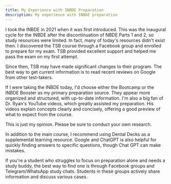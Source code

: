```yaml
---
title: My Experience with INBDE Preparation
description: My experience with INBDE preparation
---
```


I took the INBDE in 2021 when it was first introduced. This was the inaugural
cycle for the INBDE after the discontinuation of NBDE Parts 1 and 2, so study
resources were limited. In fact, many of today's resources didn't exist then. I
discovered the TSB course through a Facebook group and enrolled to prepare for
my exam. TSB provided excellent support and helped me pass the exam on my first
attempt.

Since then, TSB may have made significant changes to their program. The best way
to get current information is to read recent reviews on Google from other
test-takers.

If I were taking the INBDE today, I'd choose either the Bootcamp or the INBDE
Booster as my primary preparation source. They appear more organized and
structured, with up-to-date information. I'm also a big fan of Dr. Ryan's
YouTube videos, which greatly assisted my preparation. His videos explain
concepts clearly and concisely, offering a good preview of what to expect from
the course.

This is just my opinion. Please be sure to conduct your own research.

In addition to the main course, I recommend using Dental Decks as a supplemental
learning resource. Google and ChatGPT is also helpful for quickly finding
answers to specific questions, though Chat GPT can make mistakes.

If you're a student who struggles to focus on preparation alone and needs a
study buddy, the best way to find one is through Facebook groups and
Telegram/WhatsApp study chats. Students in these groups actively share
information and discuss various cases.
